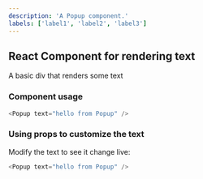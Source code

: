 ```yaml
---
description: 'A Popup component.'
labels: ['label1', 'label2', 'label3']
---
```



## React Component for rendering text

A basic div that renders some text

### Component usage
```js
<Popup text="hello from Popup" />
```

### Using props to customize the text

Modify the text to see it change live:
```js live
<Popup text="hello from Popup" />
```
